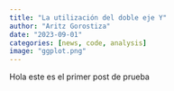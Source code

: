 ```yaml
---
title: "La utilización del doble eje Y"
author: "Aritz Gorostiza"
date: "2023-09-01"
categories: [news, code, analysis]
image: "ggplot.png"
---
```


Hola este es el primer post de prueba
